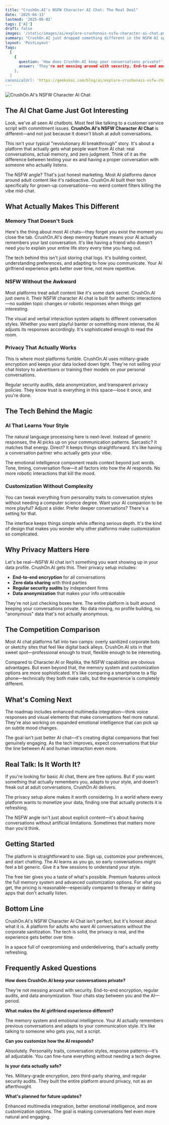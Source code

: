 ```yaml
---
title: "CrushOn.AI's NSFW Character AI Chat: The Real Deal"
date: '2025-04-13'
lastmod: '2025-06-02'
tags: ['AI']
draft: false
images: '/static/images/ai/explore-crushonais-nsfw-character-ai-chat.png'
summary: "CrushOn.AI just dropped something different in the NSFW AI space. Here's what actually matters about their character chat tech—no marketing fluff."
layout: 'PostLayout'
faqs:
  [
    {
      question: 'How does CrushOn.AI keep your conversations private?',
      answer: 'They're not messing around with security. End-to-end encryption, regular audits, and data anonymization. Your chats stay between you and the AI—period.',
    },
  ]
canonicalUrl: 'https://geekskai.com/blog/ai/explore-crushonais-nsfw-character-ai-chat/'
---
```


![CrushOn.AI's NSFW Character AI Chat](/static/images/ai/explore-crushonais-nsfw-character-ai-chat.png)

## The AI Chat Game Just Got Interesting

Look, we've all seen AI chatbots. Most feel like talking to a customer service script with commitment issues. **CrushOn.AI's NSFW Character AI Chat** is different—and not just because it doesn't blush at adult conversations.

This isn't your typical "revolutionary AI breakthrough" story. It's about a platform that actually gets what people want from AI chat: real conversations, actual memory, and zero judgment. Think of it as the difference between texting your ex and having a proper conversation with someone who actually listens.

The NSFW angle? That's just honest marketing. Most AI platforms dance around adult content like it's radioactive. CrushOn.AI built their tech specifically for grown-up conversations—no weird content filters killing the vibe mid-chat.

## What Actually Makes This Different

### Memory That Doesn't Suck

Here's the thing about most AI chats—they forget you exist the moment you close the tab. CrushOn.AI's deep memory feature means your AI actually remembers your last conversation. It's like having a friend who doesn't need you to explain your entire life story every time you hang out.

The tech behind this isn't just storing chat logs. It's building context, understanding preferences, and adapting to how you communicate. Your AI girlfriend experience gets better over time, not more repetitive.

### NSFW Without the Awkward

Most platforms treat adult content like it's some dark secret. CrushOn.AI just owns it. Their NSFW character AI chat is built for authentic interactions—no sudden topic changes or robotic responses when things get interesting.

The visual and verbal interaction system adapts to different conversation styles. Whether you want playful banter or something more intense, the AI adjusts its responses accordingly. It's sophisticated enough to read the room.

### Privacy That Actually Works

This is where most platforms fumble. CrushOn.AI uses military-grade encryption and keeps your data locked down tight. They're not selling your chat history to advertisers or training their models on your personal conversations.

Regular security audits, data anonymization, and transparent privacy policies. They know trust is everything in this space—lose it once, and you're done.

## The Tech Behind the Magic

### AI That Learns Your Style

The natural language processing here is next-level. Instead of generic responses, the AI picks up on your communication patterns. Sarcastic? It matches that energy. Direct? It keeps things straightforward. It's like having a conversation partner who actually gets your vibe.

The emotional intelligence component reads context beyond just words. Tone, timing, conversation flow—it all factors into how the AI responds. No more robotic interactions that kill the mood.

### Customization Without Complexity

You can tweak everything from personality traits to conversation styles without needing a computer science degree. Want your AI companion to be more playful? Adjust a slider. Prefer deeper conversations? There's a setting for that.

The interface keeps things simple while offering serious depth. It's the kind of design that makes you wonder why other platforms make customization so complicated.

## Why Privacy Matters Here

Let's be real—NSFW AI chat isn't something you want showing up in your data profile. CrushOn.AI gets this. Their privacy setup includes:

- **End-to-end encryption** for all conversations
- **Zero data sharing** with third parties
- **Regular security audits** by independent firms
- **Data anonymization** that makes your info untraceable

They're not just checking boxes here. The entire platform is built around keeping your conversations private. No data mining, no profile building, no "anonymous" data that's not actually anonymous.

## The Competition Comparison

Most AI chat platforms fall into two camps: overly sanitized corporate bots or sketchy sites that feel like digital back alleys. CrushOn.AI sits in that sweet spot—professional enough to trust, flexible enough to be interesting.

Compared to Character.AI or Replika, the NSFW capabilities are obvious advantages. But even beyond that, the memory system and customization options are more sophisticated. It's like comparing a smartphone to a flip phone—technically they both make calls, but the experience is completely different.

## What's Coming Next

The roadmap includes enhanced multimedia integration—think voice responses and visual elements that make conversations feel more natural. They're also working on expanded emotional intelligence that can pick up on subtle mood changes.

The goal isn't just better AI chat—it's creating digital companions that feel genuinely engaging. As the tech improves, expect conversations that blur the line between AI and human interaction even more.

## Real Talk: Is It Worth It?

If you're looking for basic AI chat, there are free options. But if you want something that actually remembers you, adapts to your style, and doesn't freak out at adult conversations, CrushOn.AI delivers.

The privacy setup alone makes it worth considering. In a world where every platform wants to monetize your data, finding one that actually protects it is refreshing.

The NSFW angle isn't just about explicit content—it's about having conversations without artificial limitations. Sometimes that matters more than you'd think.

## Getting Started

The platform is straightforward to use. Sign up, customize your preferences, and start chatting. The AI learns as you go, so early conversations might feel a bit generic. Give it a few sessions to understand your style.

The free tier gives you a taste of what's possible. Premium features unlock the full memory system and advanced customization options. For what you get, the pricing is reasonable—especially compared to therapy or dating apps that don't actually listen.

## Bottom Line

CrushOn.AI's NSFW Character AI Chat isn't perfect, but it's honest about what it is. A platform for adults who want AI conversations without the corporate sanitization. The tech is solid, the privacy is real, and the experience gets better over time.

In a space full of overpromising and underdelivering, that's actually pretty refreshing.

## Frequently Asked Questions

**How does CrushOn.AI keep your conversations private?**

They're not messing around with security. End-to-end encryption, regular audits, and data anonymization. Your chats stay between you and the AI—period.

**What makes the AI girlfriend experience different?**

The memory system and emotional intelligence. Your AI actually remembers previous conversations and adapts to your communication style. It's like talking to someone who gets you, not a script.

**Can you customize how the AI responds?**

Absolutely. Personality traits, conversation styles, response patterns—it's all adjustable. You can fine-tune everything without needing a tech degree.

**Is your data actually safe?**

Yes. Military-grade encryption, zero third-party sharing, and regular security audits. They built the entire platform around privacy, not as an afterthought.

**What's planned for future updates?**

Enhanced multimedia integration, better emotional intelligence, and more customization options. The goal is making conversations feel even more natural and engaging.
